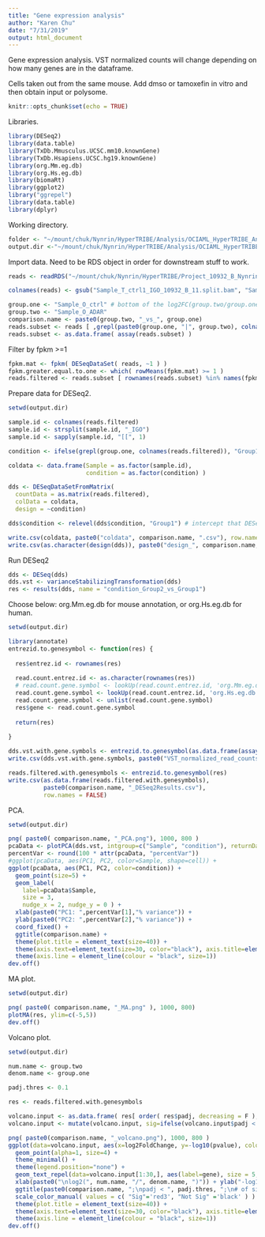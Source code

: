 ```yaml
---
title: "Gene expression analysis"
author: "Karen Chu"
date: "7/31/2019"
output: html_document
---
```


Gene expression analysis.
VST normalized counts will change depending on how many genes are in the dataframe.

Cells taken out from the same mouse.
Add dmso or tamoxefin in vitro and then obtain input or polysome.

```r
knitr::opts_chunk$set(echo = TRUE)
```

Libraries.

```r
library(DESeq2)
library(data.table)
library(TxDb.Mmusculus.UCSC.mm10.knownGene)
library(TxDb.Hsapiens.UCSC.hg19.knownGene)
library(org.Mm.eg.db)
library(org.Hs.eg.db)
library(biomaRt)
library(ggplot2)
library("ggrepel")
library(data.table)
library(dplyr)
```

Working directory.

```r
folder <- "~/mount/chuk/Nynrin/HyperTRIBE/Analysis/OCIAML_HyperTRIBE_Analysis/"
output.dir <-"~/mount/chuk/Nynrin/HyperTRIBE/Analysis/OCIAML_HyperTRIBE_Analysis/output/"
```

Import data. Need to be RDS object in order for downstream stuff to work.

```r
reads <- readRDS("~/mount/chuk/Nynrin/HyperTRIBE/Project_10932_B_Nynrin_hypertribe/PITT_0483/rnaseq_read_count_entrez_id.rds")

colnames(reads) <- gsub("Sample_T_ctrl1_IGO_10932_B_11.split.bam", "Sample_T_Ctrl1_IGO_10932_B_11.split.bam", colnames(reads))
```


```r
group.one <- "Sample_O_ctrl" # bottom of the log2FC(group.two/group.one)
group.two <- "Sample_O_ADAR"
comparison.name <- paste0(group.two, "_vs_", group.one)
reads.subset <- reads [ ,grepl(paste0(group.one, "|", group.two), colnames(reads))]
reads.subset <- as.data.frame( assay(reads.subset) )
```

Filter by fpkm >=1 

```r
fpkm.mat <- fpkm( DESeqDataSet( reads, ~1 ) )
fpkm.greater.equal.to.one <- which( rowMeans(fpkm.mat) >= 1 )
reads.filtered <- reads.subset [ rownames(reads.subset) %in% names(fpkm.greater.equal.to.one), ]
```

Prepare data for DESeq2. 

```r
setwd(output.dir)

sample.id <- colnames(reads.filtered)
sample.id <- strsplit(sample.id, "_IGO")
sample.id <- sapply(sample.id, "[[", 1)

condition <- ifelse(grepl(group.one, colnames(reads.filtered)), "Group1", "Group2")

coldata <- data.frame(Sample = as.factor(sample.id), 
                      condition = as.factor(condition) )

dds <- DESeqDataSetFromMatrix(
  countData = as.matrix(reads.filtered), 
  colData = coldata, 
  design = ~condition) 

dds$condition <- relevel(dds$condition, "Group1") # intercept that DESeq2 calculates depends on the first factor. If "LSK" first, then results in log2foldchange(LSC/LSK). If "LSC" first, then results is log2foldchange(LSK/LSC).

write.csv(coldata, paste0("coldata", comparison.name, ".csv"), row.names = FALSE)
write.csv(as.character(design(dds)), paste0("design_", comparison.name, "_dds.csv"), row.names = FALSE)
```

Run DESeq2

```r
dds <- DESeq(dds)
dds.vst <- varianceStabilizingTransformation(dds)
res <- results(dds, name = "condition_Group2_vs_Group1")
```

Choose below: org.Mm.eg.db for mouse annotation, or org.Hs.eg.db for human.

```r
setwd(output.dir)

library(annotate)
entrezid.to.genesymbol <- function(res) {
  
  res$entrez.id <- rownames(res)
  
  read.count.entrez.id <- as.character(rownames(res))
  # read.count.gene.symbol <- lookUp(read.count.entrez.id, 'org.Mm.eg.db', 'SYMBOL')
  read.count.gene.symbol <- lookUp(read.count.entrez.id, 'org.Hs.eg.db', 'SYMBOL')
  read.count.gene.symbol <- unlist(read.count.gene.symbol)
  res$gene <- read.count.gene.symbol
  
  return(res)
  
}

dds.vst.with.gene.symbols <- entrezid.to.genesymbol(as.data.frame(assay(dds.vst)))
write.csv(dds.vst.with.gene.symbols, paste0("VST_normalized_read_counts_", comparison.name, ".csv"), row.names = FALSE)

reads.filtered.with.genesymbols <- entrezid.to.genesymbol(res)
write.csv(as.data.frame(reads.filtered.with.genesymbols), 
          paste0(comparison.name, "_DESeq2Results.csv"),
          row.names = FALSE)
```

PCA.

```r
setwd(output.dir)

png( paste0( comparison.name, "_PCA.png"), 1000, 800 )
pcaData <- plotPCA(dds.vst, intgroup=c("Sample", "condition"), returnData=TRUE)
percentVar <- round(100 * attr(pcaData, "percentVar"))
#ggplot(pcaData, aes(PC1, PC2, color=Sample, shape=cell)) +
ggplot(pcaData, aes(PC1, PC2, color=condition)) +
  geom_point(size=5) +
  geom_label(
    label=pcaData$Sample, 
    size = 3,
    nudge_x = 2, nudge_y = 0 ) +
  xlab(paste0("PC1: ",percentVar[1],"% variance")) +
  ylab(paste0("PC2: ",percentVar[2],"% variance")) + 
  coord_fixed() +
  ggtitle(comparison.name) +
  theme(plot.title = element_text(size=40)) +
  theme(axis.text=element_text(size=30, color="black"), axis.title=element_text(size=30, color="black")) +
  theme(axis.line = element_line(colour = "black", size=1))
dev.off()
```

MA plot.

```r
setwd(output.dir)

png( paste0( comparison.name, "_MA.png" ), 1000, 800)
plotMA(res, ylim=c(-5,5))
dev.off()
```

Volcano plot. 

```r
setwd(output.dir)

num.name <- group.two
denom.name <- group.one

padj.thres <- 0.1

res <- reads.filtered.with.genesymbols 

volcano.input <- as.data.frame( res[ order( res$padj, decreasing = F ), ] )
volcano.input <- mutate(volcano.input, sig=ifelse(volcano.input$padj < padj.thres, "Sig", "Not Sig"))

png( paste0(comparison.name, "_volcano.png"), 1000, 800 )
ggplot(data=volcano.input, aes(x=log2FoldChange, y=-log10(pvalue), colour= sig)) + 
  geom_point(alpha=1, size=4) +
  theme_minimal() +
  theme(legend.position="none") +
  geom_text_repel(data=volcano.input[1:30,], aes(label=gene), size = 5,box.padding = unit(0.5, "lines"), point.padding = unit(0.5, "lines"), color="black") +
  xlab(paste0("\nlog2(", num.name, "/", denom.name, ")")) + ylab("-log10(p)\n") +
  ggtitle(paste0(comparison.name, ";\npadj < ", padj.thres, ";\n# of sig genes: ", nrow( subset(volcano.input, sig=="Sig") ), "\n")) +
  scale_color_manual( values = c( "Sig"='red3', "Not Sig" ='black' ) ) + 
  theme(plot.title = element_text(size=40)) +
  theme(axis.text=element_text(size=30, color="black"), axis.title=element_text(size=30, color="black")) +
  theme(axis.line = element_line(colour = "black", size=1))
dev.off()
```



















